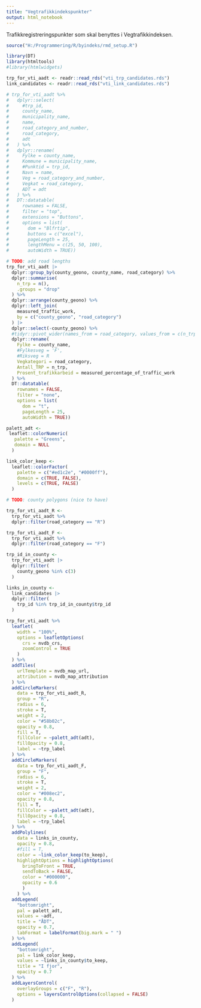 ```yaml
---
title: "Vegtrafikkindekspunkter"
output: html_notebook
---
```


Trafikkregistreringspunkter som skal benyttes i Vegtrafikkindeksen.

```r
source("H:/Programmering/R/byindeks/rmd_setup.R")

library(DT)
library(htmltools)
#library(htmlwidgets)
```

```r
trp_for_vti_aadt <- readr::read_rds("vti_trp_candidates.rds")
link_candidates <- readr::read_rds("vti_link_candidates.rds")
```


```r
# trp_for_vti_aadt %>% 
#   dplyr::select(
#     #trp_id, 
#     county_name, 
#     municipality_name, 
#     name,
#     road_category_and_number, 
#     road_category, 
#     adt
#   ) %>%
#   dplyr::rename(
#     Fylke = county_name,
#     Kommune = municipality_name,
#     #Punktid = trp_id,
#     Navn = name,
#     Veg = road_category_and_number,
#     Vegkat = road_category,
#     ADT = adt
#   ) %>% 
#   DT::datatable(
#     rownames = FALSE,
#     filter = "top",
#     extensions = "Buttons",
#     options = list(
#       dom = "Blfrtip",
#       buttons = c("excel"),
#       pageLength = 25,
#       lengthMenu = c(25, 50, 100),
#       autoWidth = TRUE))
```



```r
# TODO: add road lengths
trp_for_vti_aadt |> 
  dplyr::group_by(county_geono, county_name, road_category) %>%
  dplyr::summarise(
    n_trp = n(),
    .groups = "drop"
  ) %>%
  dplyr::arrange(county_geono) %>%
  dplyr::left_join(
    measured_traffic_work,
    by = c("county_geono", "road_category")
  ) |> 
  dplyr::select(-county_geono) %>%
  #tidyr::pivot_wider(names_from = road_category, values_from = c(n_trp, measured_percentage_of_traffic_work)) %>%
  dplyr::rename(
    Fylke = county_name,
    #Fylkesveg = 'F',
    #Riksveg = R
    Vegkategori = road_category,
    Antall_TRP = n_trp,
    Prosent_trafikkarbeid = measured_percentage_of_traffic_work
  ) %>%
  DT::datatable(
    rownames = FALSE,
    filter = "none",
    options = list(
      dom = "t",
      pageLength = 25,
      autoWidth = TRUE))
```



```r
palett_adt <-
 leaflet::colorNumeric(
   palette = "Greens",
   domain = NULL
  )

link_color_keep <-
  leaflet::colorFactor(
    palette = c("#ed1c2e", "#0000ff"),
    domain = c(TRUE, FALSE),
    levels = c(TRUE, FALSE)
  )

# TODO: county polygons (nice to have)

trp_for_vti_aadt_R <- 
  trp_for_vti_aadt %>% 
  dplyr::filter(road_category == "R")

trp_for_vti_aadt_F <- 
  trp_for_vti_aadt %>% 
  dplyr::filter(road_category == "F")

trp_id_in_county <- 
  trp_for_vti_aadt |> 
  dplyr::filter(
    county_geono %in% c(3)
  )

links_in_county <-
  link_candidates |> 
  dplyr::filter(
    trp_id %in% trp_id_in_county$trp_id
  )

trp_for_vti_aadt %>% 
  leaflet(
    width = "100%",
    options = leafletOptions(
      crs = nvdb_crs,
      zoomControl = TRUE
    )
  ) %>%
  addTiles(
    urlTemplate = nvdb_map_url,
    attribution = nvdb_map_attribution
  ) %>%
  addCircleMarkers(
    data = trp_for_vti_aadt_R,
    group = "R",
    radius = 6,
    stroke = T,
    weight = 2,
    color = "#58b02c",
    opacity = 0.8,
    fill = T,
    fillColor = ~palett_adt(adt),
    fillOpacity = 0.8,
    label = ~trp_label
  ) %>%
  addCircleMarkers(
    data = trp_for_vti_aadt_F,
    group = "F",
    radius = 6,
    stroke = T,
    weight = 2,
    color = "#008ec2",
    opacity = 0.8,
    fill = T,
    fillColor = ~palett_adt(adt),
    fillOpacity = 0.8,
    label = ~trp_label
  ) %>%
  addPolylines(
    data = links_in_county,
    opacity = 0.8,
    #fill = T,
    color = ~link_color_keep(to_keep),
    highlightOptions = highlightOptions(
      bringToFront = TRUE,
      sendToBack = FALSE,
      color = "#000000",
      opacity = 0.6
      )
    ) %>%
  addLegend(
    "bottomright",
    pal = palett_adt,
    values = ~adt,
    title = "ÅDT",
    opacity = 0.7,
    labFormat = labelFormat(big.mark = " ")
  ) %>% 
  addLegend(
    "bottomright",
    pal = link_color_keep,
    values = ~links_in_county$to_keep,
    title = "I fjor",
    opacity = 0.7
  ) %>% 
  addLayersControl(
    overlayGroups = c("F", "R"),
    options = layersControlOptions(collapsed = FALSE)
  )
```


